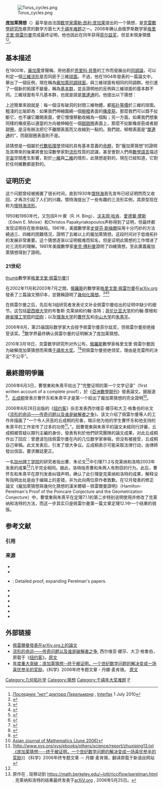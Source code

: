 {{NoteTA|G1=PP}}{{千禧年难题}}
[[File:Torus_cycles.png|thumb]]

'''庞加莱猜想'''（{{lang-fr|Conjecture de Poincaré}}）最早是由法国[[数学家|数学家]][[儒勒·昂利·庞加莱|儒勒·昂利·庞加莱]]提出的一个猜想，是[[克雷數學研究所|克雷數學研究所]]悬赏的数学方面七大[[千禧年大獎難題|千禧年难题]]之一。2006年确认由俄罗斯数学家[[格里戈里·佩雷尔曼|格里戈里·佩雷尔曼]]完成最终证明，他也因此在同年获得[[菲尔兹奖|菲尔兹奖]]，但並未現身領獎<ref name="interfax">[http://www.interfax.ru/society/txt.asp?id=143603 ''Последнее "нет" доктора Перельмана''] {{Wayback|url=http://www.interfax.ru/society/txt.asp?id=143603 |date=20100702155304 }}, [[Interfax|Interfax]] 1 July 2010</ref><ref name="PhysOrg1">{{cite web |url=http://www.physorg.com/news197209671.html |title=Russian mathematician rejects $1 million prize |publisher=[[Associated_Press|AP]] on [[PhysOrg|PhysOrg]] |author=Malcolm Ritter |date=2010-07-01 |accessdate=2011-05-15 |archive-date=2012-01-17 |archive-url=https://web.archive.org/web/20120117202129/http://www.physorg.com/news197209671.html |dead-url=no }}</ref>。

== 基本描述 ==
在1900年，[[龐加萊|龐加萊]]曾聲稱，用他基於[[恩里科·貝蒂|恩里科·貝蒂]]的工作而發展出的[[同調論|同調論]]，可以判定一個[[3-流形|三維流形]]是否同胚于三維[[球面|球面]]。不過，他在1904年發表的一篇論文中，舉出了一個反例，現在稱為[[同調球面|龐加萊同調球面]]，與三維球面有相同的同調群。他引進了一個新的拓撲不變量，稱為[[基本群|基本群]]，並且證明他的反例與三維球面的基本群不同。三維球面有平凡基本群，也就是說是[[單連通|單連通]]的。他提出以下猜想：
{{quote|<p>任一'''[[單連通|單連通]]'''的、'''[[閉流形|封閉]]'''的[[三維|三維]]'''[[流形|流形]]'''與三維球面'''[[同胚|同胚]]'''。</p>}}

上述簡單來說就是：每一個沒有破洞的封閉三維物體，都[[拓扑等價|拓扑等價]]於三維的球面。粗淺的比喻即為：如果我們伸縮圍繞一個[[柳橙|柳橙]]表面的[[橡皮筋|橡皮筋]]，那麼我們可以既不扯斷它，也不讓它離開表面，使它慢慢移動收縮為一個點；另一方面，如果我們想象同樣的橡皮筋以適當的方向被伸縮在一個[[甜甜圈|甜甜圈]]表面上，那麼不扯斷橡皮筋或者甜甜圈，是沒有辦法把它不離開表面而又收縮到一點的。我們說，柳橙表面是“[[單連通|單連通]]的”，而甜甜圈表面則不是。

該猜想是一個屬於[[代數拓撲學|代數拓撲學]]领域的具有基本意義的[[命題|命題]]，對“龐加萊猜想”的證明及其帶來的後果將會加深數學家對[[流形|流形]]性質的認識，甚至會對人們用[[數學語言|數學語言]]描述[[宇宙|宇宙]]空間產生影響，對於[[一維|一維]]與[[二維|二維]]的情形，此猜想是對的，現在已經知道，它對於任何維數都是對的。

== 证明历史 ==
这个问题曾经被搁置了很长时间，直到1930年[[约翰·亨利·康斯坦丁·怀特海德|懷特海]]首先宣布已经证明然而又收回，才再次引起了人们的兴趣。懷特海提出了一些有趣的三流形实例，其原型现在称为[[懷特海流形|懷特海流形]]。

1950和1960年代，又包括R·H·賓（R. H. Bing）、[[沃夫岡·哈肯|沃夫岡·哈肯]]、[[愛德華·摩斯|愛德華·摩斯]]（Edwin E. Moise）和Christos Papakyriakopoulos声称得到了证明，但最终都发现证明存在致命缺陷。1961年，美國數學家[[史提芬·斯梅爾|史提芬·斯梅爾]]採用十分巧妙的方法繞過三、四維的困難情況，證明了五維以上的龐加萊猜想。这段时间对于低维拓扑的发展非常重要。这个猜想逐渐以证明极难而知名，但是证明此猜想的工作增进了对三流形的理解。1981年美國數學家[[麥克·傅利曼|麥克·傅利曼]]證明了四維猜想，至此廣義龐加萊猜想得到了證明。

=== 21世纪 ===
[[file:Perelman,_Grigori_(1966).jpg|thumb]]數學家[[格里戈里·佩雷尔曼|格里戈里·佩雷尔曼]]]]

在2002年11月和2003年7月之間，[[俄羅斯|俄羅斯]]的數學家[[格里戈里·佩雷尔曼|格里戈里·佩雷尔曼]]在[[arXiv.org|arXiv.org]]發表了三篇論文預印本，並聲稱證明了[[幾何化猜想|幾何化猜想]]。<ref>{{cite arxiv | last = Perelman | first = Grigori | authorlink = Grigori Perelman | title = The entropy formula for the Ricci flow and its geometric applications | eprint = math.DG/0211159 | year = 2002 | class = math.DG }}</ref><ref>{{cite arxiv | last = Perelman | first = Grigori | title = Ricci flow with surgery on three-manifolds | eprint = math.DG/0303109 | year = 2003 | class = math.DG }}</ref><ref>{{cite arxiv | last = Perelman | first = Grigori | title = Finite extinction time for the solutions to the Ricci flow on certain three-manifolds | eprint = math.DG/0307245 | year = 2003 | class = math.DG }}</ref>

在佩雷尔曼之后，先后有3组研究者发表论文补全佩雷尔曼给出的证明中缺少的细节。这包括[[密西根大学|密西根大学]]的布鲁斯·克莱纳和约翰·洛特；[[哥伦比亚大学|哥伦比亚大学]]的约翰·摩根和[[麻省理工学院|麻省理工学院]]的[[田刚|田刚]]；以及[[理海大学|理海大学]]的[[曹怀东|曹怀东]]和[[中山大学|中山大学]]的[[朱熹平|朱熹平]]。

2006年8月，第25届国际数学家大会授予佩雷尔曼菲尔兹奖，但佩雷尔曼拒绝接受该奖。<ref>{{Cite web |url=http://zqb.cyol.com/content/2010-03/20/content_3143696.htm |title=数学隐士荣获千禧年大奖 会否领取百万美元奖金成为悬疑 |accessdate=2010-03-21 |archive-date=2010-12-01 |archive-url=https://web.archive.org/web/20101201204345/http://zqb.cyol.com/content/2010-03/20/content_3143696.htm |dead-url=no }}</ref>数学界最终确认佩雷尔曼的证明解决了庞加莱猜想。

2010年3月18日，克雷数学研究所对外公布，[[俄羅斯|俄羅斯]]數學家格里戈里·佩雷尔曼因为破解庞加莱猜想而荣膺[[千禧年大獎難題|千禧年大奖]]。<ref>{{Cite web |url=http://www.claymath.org/poincare/ |title=First Clay Mathematics Institute Millennium Prize Announced Today |access-date=2010-03-21 |archive-date=2010-03-22 |archive-url=https://web.archive.org/web/20100322192115/http://www.claymath.org/poincare/ |dead-url=no }}</ref><ref>{{Cite web |url=http://www.claymath.org/poincare/ |title=Prize for Resolution of the Poincaré Conjecture Awarded to Dr. Grigoriy Perelman |access-date=2010-03-21 |archive-date=2010-03-22 |archive-url=https://web.archive.org/web/20100322192115/http://www.claymath.org/poincare/ |dead-url=no }}</ref>但佩雷尔曼拒绝领奖，理由是克雷所的决定“不公平”。

==最終證明爭議==
{{see also|流形的命运}}
2006年6月3日，曹懷東和朱熹平给出了“完整证明的第一个文字记录”（first written account of a complete proof），於《[[亞洲數學期刊|亞洲數學期刊]]》發表論文。据报道<ref>{{Cite web |url=http://news.xinhuanet.com/newscenter/2006-06/03/content_4641469.htm |title=百年数学难题被破解 中国科学家“最后封顶”（新闻） |accessdate=2006-06-04 |archive-date=2007-01-15 |archive-url=https://web.archive.org/web/20070115070005/http://news.xinhuanet.com/newscenter/2006-06/03/content_4641469.htm |dead-url=no }}</ref>，[[丘成桐|丘成桐]]曾表示曹怀东和朱熹平才是第一个給出了龐加萊猜想的完全證明<ref name="caozhupaper">[http://www.intlpress.com/AJM/p/2006/10_2/AJM-10-2-165-498-Abstract.php Asian Journal of Mathematics (June 2006)]{{dead link|date=2017年12月 |bot=InternetArchiveBot |fix-attempted=yes }}</ref>。

2006年8月28日出版的《[[纽约客|纽约客]]》杂志发表西尔维亚·娜莎和大卫·格鲁伯的长文《[[流形的命运|流形的命运——传奇问题以及谁是破解者之争]]》。该文介绍了佩雷尔曼等人的工作并描画了“一个令人厌恶的丘成桐的形象，暗示他为他的学生曹怀东和他支持的朱熹平的工作宣传了过多的功劳<ref>[http://www.xys.org/xys/ebooks/others/science/report/zhuxiping13.txt《庞加莱猜想----终于被证明，一个世纪数学问题的解决变成一场喜忧参半的奖励》] {{Wayback|url=http://www.xys.org/xys/ebooks/others/science/report/zhuxiping13.txt |date=20070114150512 }} 《科学》2006年终专题文章 － 丹娜·麦肯锡，翻译原载于新语丝网站</ref>。”。因曹懷東與朱熹平的論文未經同行評審，丘成桐被質疑以期刊主編的身份，發表有利於他們研究團隊的論文成果，对此丘成桐作出了回应：曾邀请包括佩雷尔曼在内的几位数学家审稿，但没有被接受，丘成桐自己审稿。此文发表后，引发了很大争议。丘成桐表示可能采取法律行动，由律師發出信函，要求雜誌更正。

一名[[加州理工学院|加州理工学院]]的研究者指出曹、朱论文<ref name="caozhupaper"/>中引理7.1.2与克莱纳和洛特2003年发表的成果<ref>原作在 {{cite web |url=http://www.math.lsa.umich.edu/~lott/ricciflow/perelman.html |title=存档副本 |accessdate=2006-08-23 |deadurl=yes |archiveurl=https://web.archive.org/web/20060821002801/http://www.math.lsa.umich.edu/~lott/ricciflow/perelman.html |archivedate=2006-08-21 }}, 现移动到 https://math.berkeley.edu/~lott/ricciflow/perelman.html {{Wayback|url=https://math.berkeley.edu/~lott/ricciflow/perelman.html |date=20160312180948 }}. 克莱纳和洛特的结果最终发表于[http://arXiV.org arXiV.org] {{Wayback|url=http://arxiv.org/ |date=20110222063255 }} {{arxiv|archive=math.DG|id=0605667}}, 2006年5月25日。</ref>几乎完全相同。据此，洛特指责曹和朱两人有剽窃的行为。此后，曹怀东和朱熹平在原刊发表纠错声明，确认了此引理是克莱纳和洛特的成果，解释没有指明出处是由于编辑上的差错，并为此向两位原作者致歉。在12月發表的修正論文《龐加萊猜想與幾何化猜想的漢米爾頓－佩雷爾曼證明》（Hamilton-Perelman's Proof of the Poincare Conjecture and the Geometrization Conjecture）中，曹懷東與朱熹平在定理7.1.1的第二步特别说明使用并修改了克莱纳和洛特的方法，而这一步其实只是佩雷尔曼第一篇文章定理12.1中一个结果的弱版。

== 参考文献 ==
=== 引用 ===
{{Reflist|30em}}

=== 来源 ===
{{refbegin}}
* {{cite journal |author=Bruce Kleiner, John Lott |title=Notes on Perelman's papers |year=2008 |pages=2587–2855 |volume=12 |journal=Geometry and Topology |arxiv=math/0605667 |doi=10.2140/gt.2008.12.2587 |issue=5 }}
* {{cite arxiv |author=Huai-Dong Cao, Xi-Ping Zhu |title=Hamilton-Perelman's Proof of the Poincaré Conjecture and the Geometrization Conjecture |date = December 3, 2006 |eprint=math.DG/0612069 |class=math.DG }}
* {{cite arxiv |author=John W. Morgan, Gang Tian |title=Ricci Flow and the Poincaré Conjecture |eprint=math/0607607 |class=math.DG |year=2006 }}: Detailed proof, expanding Perelman's papers.
* {{cite book |last=O'Shea |first=Donal |title=The Poincaré Conjecture: In Search of the Shape of the Universe |date=December 26, 2007 |publisher=[[Bloomsbury_Publishing|Walker & Company]] |isbn=978-0-8027-1654-5 }}
* {{cite arxiv |author=Perelman, Grisha|title=The entropy formula for the Ricci flow and its geometric applications |date = November 11, 2002 |eprint=math.DG/0211159 |class=math.DG }}
* {{cite arxiv |author=Perelman, Grisha |title=Ricci flow with surgery on three-manifolds |date = March 10, 2003 |eprint=math.DG/0303109 |class=math.DG }}
* {{cite arxiv |author=Perelman, Grisha |title=Finite extinction time for the solutions to the Ricci flow on certain three-manifolds|date = July 17, 2003 |eprint=math.DG/0307245 |class=math.DG }}
* {{cite book |last=Szpiro |first=George |title=Poincaré's Prize: The Hundred-Year Quest to Solve One of Math's Greatest Puzzles |url=https://archive.org/details/poincaresprizehu0000szpi |date=July 29, 2008 |publisher=[[Plume_(publisher)|Plume]] |isbn=978-0-452-28964-2 }}
* {{cite journal |author=John Stillwell |title=Poincaré and the early history of 3-manifolds |year=2012 |pages=555-576 |volume=49 |journal=Bulletin of the American Mathematical Society |issue=4 }}
{{refend}}

== 外部链接 ==
* [http://arxiv.org/find/math/1/au:+Perelman_Grisha/0/1/0/all/0/1 佩雷爾曼發表在arXiv.org上的論文] {{Wayback|url=http://arxiv.org/find/math/1/au:+Perelman_Grisha/0/1/0/all/0/1 |date=20210503123403 }}
* [http://www.bomoo.com/reader/index.php?type=article&id=315 流形的命运——传奇问题以及谁是破解者之争]{{Wayback|url=http://www.bomoo.com/reader/index.php?type=article&id=315 |date=20070928091006 }}, 西尔维亚·娜莎、大卫·格鲁伯，原载于《[[纽约客|纽约客]]》。[http://www.newyorker.com/fact/content/articles/060828fa_fact2 原文]{{Webarchive|url=https://archive.is/20120903235521/http://www.newyorker.com/fact/content/articles/060828fa_fact2 |date=2012-09-03 }}
* [http://www.xys.org/xys/ebooks/others/science/report/zhuxiping13.txt 年度重大突破：庞加莱猜想--终于被证明，一个世纪数学问题的解决变成一场喜忧参半的奖励]{{Wayback|url=http://www.xys.org/xys/ebooks/others/science/report/zhuxiping13.txt |date=20070114150512 }}，《科学》2006年终专题文章 - 丹娜·麦肯锡。 [http://www.sciencemag.org/cgi/content/full/314/5807/1848 原文]{{Wayback|url=http://www.sciencemag.org/cgi/content/full/314/5807/1848 |date=20070102095320 }}

[[Category:几何拓扑学|Category:几何拓扑学]]
[[Category:猜想|Category:猜想]]
[[Category:千禧年大奖难题|Category:千禧年大奖难题]]
[[Category:数学定理|P]]